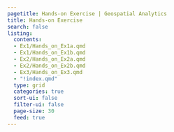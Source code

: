 ```yaml
---
pagetitle: Hands-on Exercise | Geospatial Analytics
title: Hands-on Exercise
search: false
listing:
  contents: 
  - Ex1/Hands_on_Ex1a.qmd
  - Ex1/Hands_on_Ex1b.qmd
  - Ex2/Hands_on_Ex2a.qmd
  - Ex2/Hands_on_Ex2b.qmd
  - Ex3/Hands_on_Ex3.qmd
  - "!index.qmd"
  type: grid
  categories: true
  sort-ui: false
  filter-ui: false
  page-size: 30
  feed: true
---
```


